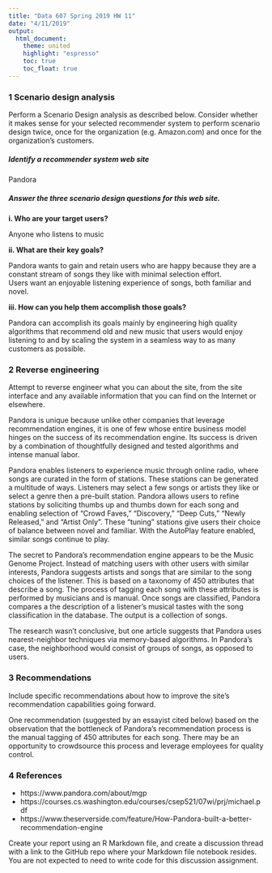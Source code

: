 ```yaml
---
title: "Data 607 Spring 2019 HW 11"
date: "4/11/2019"
output: 
  html_document:
    theme: united
    highlight: "espresso"
    toc: true
    toc_float: true
---
```


### 1 Scenario design analysis
Perform a Scenario Design analysis as described below. Consider whether it makes sense for your selected recommender system to perform scenario design twice, once for the organization (e.g. Amazon.com) and once for the organization's customers.

##### Identify a recommender system web site

Pandora

##### Answer the three scenario design questions for this web site.  

**i. Who are your target users?**

Anyone who listens to music

**ii. What are their key goals?**

Pandora wants to gain and retain users who are happy because they are a constant stream of songs they like with minimal selection effort.  
Users want an enjoyable listening experience of songs, both familiar and novel. 

**iii. How can you help them accomplish those goals?**

Pandora can accomplish its goals mainly by engineering high quality algorithms that recommend old and new music that users would enjoy listening to and by scaling the system in a seamless way to as many customers as possible. 


### 2 Reverse engineering
Attempt to reverse engineer what you can about the site, from the site interface and any available information that you can find on the Internet or elsewhere.

Pandora is unique because unlike other companies that leverage recommendation engines, it is one of few whose entire business model hinges on the success of its recommendation engine. Its success is driven by a combination of thoughtfully designed and tested algorithms and intense manual labor.

Pandora enables listeners to experience music through online radio, where songs are curated in the form of stations. These stations can be generated a multitude of ways. Listeners may select a few songs or artists they like or select a genre then a pre-built station. Pandora allows users to refine stations by soliciting thumbs up and thumbs down for each song and enabling selection of "Crowd Faves," "Discovery," "Deep Cuts," "Newly Released," and "Artist Only". These "tuning" stations give users their choice of balance between novel and familiar. With the AutoPlay feature enabled, similar songs continue to play. 

The secret to Pandora's recommendation engine appears to be the Music Genome Project. Instead of matching users with other users with similar interests, Pandora suggests artists and songs that are similar to the song choices of the listener. This is based on a taxonomy of 450 attributes that describe a song. The process of tagging each song with these attributes is performed by musicians and is manual. Once songs are classified, Pandora compares a the description of a listener's musical tastes  with the song classification in the database. The output is a collection of songs. 

The research wasn't conclusive, but one article suggests that Pandora uses nearest-neighbor techniques via memory-based algorithms. In Pandora's case, the neighborhood would consist of groups of songs, as opposed to users. 

### 3 Recommendations
Include specific recommendations about how to improve the site's recommendation capabilities going forward. 

One recommendation (suggested by an essayist cited below) based on the observation that the bottleneck of Pandora's recommendation process is the manual tagging of 450 attributes for each song. There may be an opportunity to crowdsource this process and leverage employees for quality control.      

### 4 References 

- https://www.pandora.com/about/mgp
- https://courses.cs.washington.edu/courses/csep521/07wi/prj/michael.pdf 
- https://www.theserverside.com/feature/How-Pandora-built-a-better-recommendation-engine 

Create your report using an R Markdown file, and create a discussion thread with a link to the GitHub repo where your Markdown file notebook resides.  You are not expected to need to write code for this discussion assignment.

